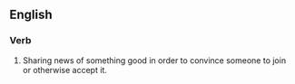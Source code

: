 ==English==

===Verb===
#Sharing news of something good in order to convince someone to join or otherwise accept it.